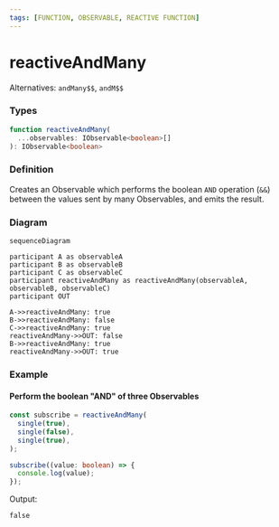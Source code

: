 ```yaml
---
tags: [FUNCTION, OBSERVABLE, REACTIVE FUNCTION]
---
```


# reactiveAndMany

Alternatives: `andMany$$`, `andM$$`

### Types

```ts
function reactiveAndMany(
  ...observables: IObservable<boolean>[]
): IObservable<boolean>
```

### Definition

Creates an Observable which performs the boolean `AND` operation (`&&`) between the values sent by many Observables, and emits the result.

### Diagram

```mermaid
sequenceDiagram

participant A as observableA
participant B as observableB
participant C as observableC
participant reactiveAndMany as reactiveAndMany(observableA, observableB, observableC)
participant OUT

A->>reactiveAndMany: true
B->>reactiveAndMany: false
C->>reactiveAndMany: true
reactiveAndMany->>OUT: false
B->>reactiveAndMany: true
reactiveAndMany->>OUT: true
```

### Example

#### Perform the boolean "AND" of three Observables

```ts
const subscribe = reactiveAndMany(
  single(true),
  single(false),
  single(true),
);

subscribe((value: boolean) => {
  console.log(value);
});
```

Output:

```text
false
```
